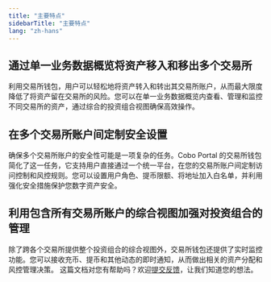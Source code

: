 ```yaml
---
title: "主要特点"
sidebarTitle: "主要特点"
lang: "zh-hans"
---
```


## 通过单一业务数据概览将资产移入和移出多个交易所
利用交易所钱包，用户可以轻松地将资产转入和转出其交易所账户，从而最大限度降低了将资产留在交易所的风险。您可以在单一业务数据概览内查看、管理和监控不同交易所的资产，通过综合的投资组合视图确保高效操作。

## 在多个交易所账户间定制安全设置
确保多个交易所账户的安全性可能是一项复杂的任务。Cobo Portal 的交易所钱包简化了这一任务，它支持用户直接通过一个统一平台，在您的交易所账户间定制访问控制和风控规则。您可以设置用户角色、提币限额、将地址加入白名单，并利用强化安全措施保护您数字资产安全。

## 利用包含所有交易所账户的综合视图加强对投资组合的管理
除了跨各个交易所提供整个投资组合的综合视图外，交易所钱包还提供了实时监控功能。您可以接收充币、提币和其他动态的即时通知，从而做出相关的资产分配和风控管理决策。
<Tip>这篇文档对您有帮助吗？欢迎[提交反馈](https://forms.zohopublic.com/cobo/form/DocumentFeedbackForm/formperma/QvLOhxJv1_JMsJ-1dleZ8Itb_7rzN-LtgvsDdxosoVI?referrername=manuals)，让我们知道您的想法。</Tip>